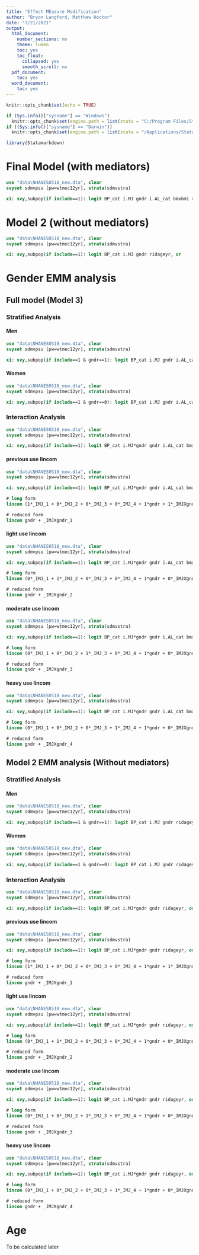 ```yaml
---
title: "Effect MEasure Modification"
author: "Bryon Langford, Matthew Hoctor"
date: "7/21/2021"
output:
  html_document:
    number_sections: no
    theme: lumen
    toc: yes
    toc_float:
      collapsed: yes
      smooth_scroll: no
  pdf_document:
    toc: yes
  word_document:
    toc: yes
---
```


```r
knitr::opts_chunk$set(echo = TRUE)

if (Sys.info()["sysname"] == "Windows") 
  knitr::opts_chunk$set(engine.path = list(stata = "C:/Program Files/Stata17/StataBE-64")) 
if ((Sys.info()["sysname"] == "Darwin"))
  knitr::opts_chunk$set(engine.path = list(stata = "/Applications/Stata/StataIC"))
```

```r
library(Statamarkdown)
```

# Final Model (with mediators)

```stata
use "data\NHANES0518_new.dta", clear
svyset sdmvpsu [pw=wtmec12yr], strata(sdmvstra)

xi: svy,subpop(if include==1): logit BP_cat i.MJ gndr i.AL_cat bmxbmi ridageyr, or
```

# Model 2 (without mediators)

```stata
use "data\NHANES0518_new.dta", clear
svyset sdmvpsu [pw=wtmec12yr], strata(sdmvstra)

xi: svy,subpop(if include==1): logit BP_cat i.MJ gndr ridageyr, or
```

# Gender EMM analysis

## Full model (Model 3)

### Stratified Analysis

#### Men

```stata
use "data\NHANES0518_new.dta", clear
svyset sdmvpsu [pw=wtmec12yr], strata(sdmvstra)

xi: svy,subpop(if include==1 & gndr==1): logit BP_cat i.MJ gndr i.AL_cat bmxbmi ridageyr, or
```

#### Women

```stata
use "data\NHANES0518_new.dta", clear
svyset sdmvpsu [pw=wtmec12yr], strata(sdmvstra)

xi: svy,subpop(if include==1 & gndr==0): logit BP_cat i.MJ gndr i.AL_cat bmxbmi ridageyr, or
```

### Interaction Analysis

```stata
use "data\NHANES0518_new.dta", clear
svyset sdmvpsu [pw=wtmec12yr], strata(sdmvstra)

xi: svy,subpop(if include==1): logit BP_cat i.MJ*gndr gndr i.AL_cat bmxbmi ridageyr, or
```

#### previous use lincom

```stata
use "data\NHANES0518_new.dta", clear
svyset sdmvpsu [pw=wtmec12yr], strata(sdmvstra)

xi: svy,subpop(if include==1): logit BP_cat i.MJ*gndr gndr i.AL_cat bmxbmi ridageyr, or

# long form
lincom (1*_IMJ_1 + 0*_IMJ_2 + 0*_IMJ_3 + 0*_IMJ_4 + 1*gndr + 1*_IMJXgndr_1 + 0*_IMJXgndr_2 + 0*_IMJXgndr_3 + 0*_IMJXgndr_4) - (1*_IMJ_1 + 0*_IMJ_2 + 0*_IMJ_3 + 0*_IMJ_4 + 0*gndr + 0*_IMJXgndr_1 + 0*_IMJXgndr_2 + 0*_IMJXgndr_3 + 0*_IMJXgndr_4)

# reduced form
lincom gndr + _IMJXgndr_1
```

#### light use lincom

```stata
use "data\NHANES0518_new.dta", clear
svyset sdmvpsu [pw=wtmec12yr], strata(sdmvstra)

xi: svy,subpop(if include==1): logit BP_cat i.MJ*gndr gndr i.AL_cat bmxbmi ridageyr, or

# long form
lincom (0*_IMJ_1 + 1*_IMJ_2 + 0*_IMJ_3 + 0*_IMJ_4 + 1*gndr + 0*_IMJXgndr_1 + 1*_IMJXgndr_2 + 0*_IMJXgndr_3 + 0*_IMJXgndr_4) - (0*_IMJ_1 + 1*_IMJ_2 + 0*_IMJ_3 + 0*_IMJ_4 + 0*gndr + 0*_IMJXgndr_1 + 0*_IMJXgndr_2 + 0*_IMJXgndr_3 + 0*_IMJXgndr_4)

# reduced form
lincom gndr + _IMJXgndr_2
```

#### moderate use lincom

```stata
use "data\NHANES0518_new.dta", clear
svyset sdmvpsu [pw=wtmec12yr], strata(sdmvstra)

xi: svy,subpop(if include==1): logit BP_cat i.MJ*gndr gndr i.AL_cat bmxbmi ridageyr, or

# long form
lincom (0*_IMJ_1 + 0*_IMJ_2 + 1*_IMJ_3 + 0*_IMJ_4 + 1*gndr + 0*_IMJXgndr_1 + 0*_IMJXgndr_2 + 1*_IMJXgndr_3 + 0*_IMJXgndr_4) - (0*_IMJ_1 + 0*_IMJ_2 + 1*_IMJ_3 + 0*_IMJ_4 + 0*gndr + 0*_IMJXgndr_1 + 0*_IMJXgndr_2 + 0*_IMJXgndr_3 + 0*_IMJXgndr_4)

# reduced form
lincom gndr + _IMJXgndr_3
```

#### heavy use lincom

```stata
use "data\NHANES0518_new.dta", clear
svyset sdmvpsu [pw=wtmec12yr], strata(sdmvstra)

xi: svy,subpop(if include==1): logit BP_cat i.MJ*gndr gndr i.AL_cat bmxbmi ridageyr, or

# long form
lincom (0*_IMJ_1 + 0*_IMJ_2 + 0*_IMJ_3 + 1*_IMJ_4 + 1*gndr + 0*_IMJXgndr_1 + 0*_IMJXgndr_2 + 0*_IMJXgndr_3 + 1*_IMJXgndr_4) - (0*_IMJ_1 + 0*_IMJ_2 + 0*_IMJ_3 + 1*_IMJ_4 + 0*gndr + 0*_IMJXgndr_1 + 0*_IMJXgndr_2 + 0*_IMJXgndr_3 + 0*_IMJXgndr_4)

# reduced form
lincom gndr + _IMJXgndr_4
```


## Model 2 EMM analysis (Without mediators)

### Stratified Analysis

#### Men

```stata
use "data\NHANES0518_new.dta", clear
svyset sdmvpsu [pw=wtmec12yr], strata(sdmvstra)

xi: svy,subpop(if include==1 & gndr==1): logit BP_cat i.MJ gndr ridageyr, or
```

#### Women

```stata
use "data\NHANES0518_new.dta", clear
svyset sdmvpsu [pw=wtmec12yr], strata(sdmvstra)

xi: svy,subpop(if include==1 & gndr==0): logit BP_cat i.MJ gndr ridageyr, or
```

### Interaction Analysis

```stata
use "data\NHANES0518_new.dta", clear
svyset sdmvpsu [pw=wtmec12yr], strata(sdmvstra)

xi: svy,subpop(if include==1): logit BP_cat i.MJ*gndr gndr ridageyr, or
```

#### previous use lincom

```stata
use "data\NHANES0518_new.dta", clear
svyset sdmvpsu [pw=wtmec12yr], strata(sdmvstra)

xi: svy,subpop(if include==1): logit BP_cat i.MJ*gndr gndr ridageyr, or

# long form
lincom (1*_IMJ_1 + 0*_IMJ_2 + 0*_IMJ_3 + 0*_IMJ_4 + 1*gndr + 1*_IMJXgndr_1 + 0*_IMJXgndr_2 + 0*_IMJXgndr_3 + 0*_IMJXgndr_4) - (1*_IMJ_1 + 0*_IMJ_2 + 0*_IMJ_3 + 0*_IMJ_4 + 0*gndr + 0*_IMJXgndr_1 + 0*_IMJXgndr_2 + 0*_IMJXgndr_3 + 0*_IMJXgndr_4)

# reduced form
lincom gndr + _IMJXgndr_1
```

#### light use lincom

```stata
use "data\NHANES0518_new.dta", clear
svyset sdmvpsu [pw=wtmec12yr], strata(sdmvstra)

xi: svy,subpop(if include==1): logit BP_cat i.MJ*gndr gndr ridageyr, or

# long form
lincom (0*_IMJ_1 + 1*_IMJ_2 + 0*_IMJ_3 + 0*_IMJ_4 + 1*gndr + 0*_IMJXgndr_1 + 1*_IMJXgndr_2 + 0*_IMJXgndr_3 + 0*_IMJXgndr_4) - (0*_IMJ_1 + 1*_IMJ_2 + 0*_IMJ_3 + 0*_IMJ_4 + 0*gndr + 0*_IMJXgndr_1 + 0*_IMJXgndr_2 + 0*_IMJXgndr_3 + 0*_IMJXgndr_4)

# reduced form
lincom gndr + _IMJXgndr_2
```

#### moderate use lincom

```stata
use "data\NHANES0518_new.dta", clear
svyset sdmvpsu [pw=wtmec12yr], strata(sdmvstra)

xi: svy,subpop(if include==1): logit BP_cat i.MJ*gndr gndr ridageyr, or

# long form
lincom (0*_IMJ_1 + 0*_IMJ_2 + 1*_IMJ_3 + 0*_IMJ_4 + 1*gndr + 0*_IMJXgndr_1 + 0*_IMJXgndr_2 + 1*_IMJXgndr_3 + 0*_IMJXgndr_4) - (0*_IMJ_1 + 0*_IMJ_2 + 1*_IMJ_3 + 0*_IMJ_4 + 0*gndr + 0*_IMJXgndr_1 + 0*_IMJXgndr_2 + 0*_IMJXgndr_3 + 0*_IMJXgndr_4)

# reduced form
lincom gndr + _IMJXgndr_3
```

#### heavy use lincom

```stata
use "data\NHANES0518_new.dta", clear
svyset sdmvpsu [pw=wtmec12yr], strata(sdmvstra)

xi: svy,subpop(if include==1): logit BP_cat i.MJ*gndr gndr ridageyr, or

# long form
lincom (0*_IMJ_1 + 0*_IMJ_2 + 0*_IMJ_3 + 1*_IMJ_4 + 1*gndr + 0*_IMJXgndr_1 + 0*_IMJXgndr_2 + 0*_IMJXgndr_3 + 1*_IMJXgndr_4) - (0*_IMJ_1 + 0*_IMJ_2 + 0*_IMJ_3 + 1*_IMJ_4 + 0*gndr + 0*_IMJXgndr_1 + 0*_IMJXgndr_2 + 0*_IMJXgndr_3 + 0*_IMJXgndr_4)

# reduced form
lincom gndr + _IMJXgndr_4
```

# Age

To be calculated later
